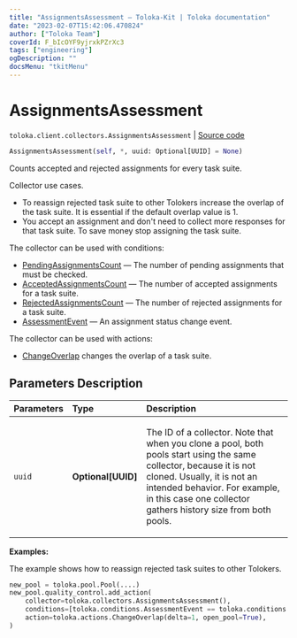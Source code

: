 ```yaml
---
title: "AssignmentsAssessment — Toloka-Kit | Toloka documentation"
date: "2023-02-07T15:42:06.470824"
author: ["Toloka Team"]
coverId: F_bIcOYF9yjrxkPZrXc3
tags: ["engineering"]
ogDescription: ""
docsMenu: "tkitMenu"
---
```


# AssignmentsAssessment
`toloka.client.collectors.AssignmentsAssessment` | [Source code](https://github.com/Toloka/toloka-kit/blob/v1.1.3/src/client/collectors.py#L165)

```python
AssignmentsAssessment(self, *, uuid: Optional[UUID] = None)
```

Counts accepted and rejected assignments for every task suite.

Collector use cases.
- To reassign rejected task suite to other Tolokers increase
the overlap of the task suite. It is essential if the default overlap value is 1.
- You accept an assignment and don't need to collect more responses for that task suite. To save money stop assigning the task suite.

The collector can be used with conditions:
* [PendingAssignmentsCount](/docs/toloka-kit/reference/toloka.client.conditions.PendingAssignmentsCount) — The number of pending assignments that must be checked.
* [AcceptedAssignmentsCount](/docs/toloka-kit/reference/toloka.client.conditions.AcceptedAssignmentsCount) — The number of accepted assignments for a task suite.
* [RejectedAssignmentsCount](/docs/toloka-kit/reference/toloka.client.conditions.RejectedAssignmentsCount) — The number of rejected assignments for a task suite.
* [AssessmentEvent](/docs/toloka-kit/reference/toloka.client.conditions.AssessmentEvent) — An assignment status change event.

The collector can be used with actions:
* [ChangeOverlap](/docs/toloka-kit/reference/toloka.client.actions.ChangeOverlap) changes the overlap of a task suite.

## Parameters Description

| Parameters | Type | Description |
| :----------| :----| :-----------|
`uuid`|**Optional\[UUID\]**|<p>The ID of a collector. Note that when you clone a pool, both pools start using the same collector, because it is not cloned. Usually, it is not an intended behavior. For example, in this case one collector gathers history size from both pools.</p>

**Examples:**

The example shows how to reassign rejected task suites to other Tolokers.

```python
new_pool = toloka.pool.Pool(....)
new_pool.quality_control.add_action(
    collector=toloka.collectors.AssignmentsAssessment(),
    conditions=[toloka.conditions.AssessmentEvent == toloka.conditions.AssessmentEvent.REJECT],
    action=toloka.actions.ChangeOverlap(delta=1, open_pool=True),
)
```
